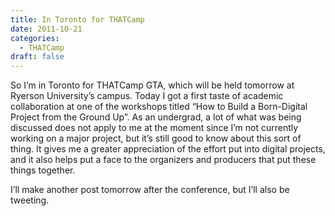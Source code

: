 ```yaml
---
title: In Toronto for THATCamp
date: 2011-10-21
categories:
  - THATCamp
draft: false
---
```


So I'm in Toronto for THATCamp GTA, which will be held tomorrow at Ryerson University's campus.
Today I got a first taste of academic collaboration at one of the workshops titled "How to Build a Born-Digital Project from the Ground Up".
As an undergrad, a lot of what was being discussed does not apply to me at the moment since I'm not currently working on a major project, but it's still good to know about this sort of thing.
It gives me a greater appreciation of the effort put into digital projects, and it also helps put a face to the organizers and producers that put these things together.

I'll make another post tomorrow after the conference, but I'll also be tweeting.
